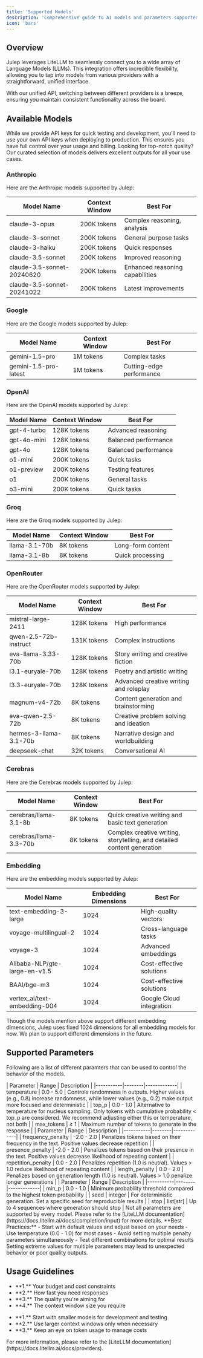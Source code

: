 ```yaml
---
title: 'Supported Models'
description: 'Comprehensive guide to AI models and parameters supported by Julep'
icon: 'bars'
---
```


## Overview

Julep leverages LiteLLM to seamlessly connect you to a wide array of Language Models (LLMs). This integration offers incredible flexibility, allowing you to tap into models from various providers with a straightforward, unified interface.

<Info>
With our unified API, switching between different providers is a breeze, ensuring you maintain consistent functionality across the board.
</Info>

## Available Models

<Info>
While we provide API keys for quick testing and development, you'll need to use your own API keys when deploying to production. This ensures you have full control over your usage and billing.
</Info>

<Tip>
Looking for top-notch quality? Our curated selection of models delivers excellent outputs for all your use cases.
</Tip>

### Anthropic

Here are the Anthropic models supported by Julep:

| Model Name | Context Window | Best For |
|------------|---------------|-----------|
| claude-3-opus | 200K tokens | Complex reasoning, analysis |
| claude-3-sonnet | 200K tokens | General purpose tasks |
| claude-3-haiku | 200K tokens | Quick responses |
| claude-3.5-sonnet | 200K tokens | Improved reasoning |
| claude-3.5-sonnet-20240620 | 200K tokens | Enhanced reasoning capabilities |
| claude-3.5-sonnet-20241022 | 200K tokens | Latest improvements |

### Google

Here are the Google models supported by Julep:

| Model Name | Context Window | Best For |
|------------|---------------|-----------|
| gemini-1.5-pro | 1M tokens | Complex tasks |
| gemini-1.5-pro-latest | 1M tokens | Cutting-edge performance |

### OpenAI

Here are the OpenAI models supported by Julep:

| Model Name | Context Window | Best For |
|------------|---------------|-----------|
| gpt-4-turbo | 128K tokens | Advanced reasoning |
| gpt-4o-mini | 128K tokens | Balanced performance |
| gpt-4o | 128K tokens | Balanced performance |
| o1-mini | 200K tokens | Quick tasks |
| o1-preview | 200K tokens | Testing features |
| o1 | 200K tokens | General tasks |
| o3-mini | 200K tokens | Quick tasks |

### Groq

Here are the Groq models supported by Julep:

| Model Name | Context Window | Best For |
|------------|---------------|-----------|
| llama-3.1-70b | 8K tokens | Long-form content |
| llama-3.1-8b | 8K tokens | Quick processing |

### OpenRouter

Here are the OpenRouter models supported by Julep:

| Model Name | Context Window | Best For |
|------------|---------------|-----------|
| mistral-large-2411 | 128K tokens | High performance |
| qwen-2.5-72b-instruct | 131K tokens | Complex instructions |
| eva-llama-3.33-70b | 128K tokens | Story writing and creative fiction |
| l3.1-euryale-70b | 128K tokens | Poetry and artistic writing |
| l3.3-euryale-70b | 128K tokens | Advanced creative writing and roleplay |
| magnum-v4-72b | 8K tokens | Content generation and brainstorming |
| eva-qwen-2.5-72b | 8K tokens | Creative problem solving and ideation |
| hermes-3-llama-3.1-70b | 8K tokens | Narrative design and worldbuilding |
| deepseek-chat | 32K tokens | Conversational AI |

### Cerebras

Here are the Cerebras models supported by Julep:

| Model Name | Context Window | Best For |
|------------|---------------|-----------|
| cerebras/llama-3.1-8b | 8K tokens | Quick creative writing and basic text generation |
| cerebras/llama-3.3-70b | 8K tokens | Complex creative writing, storytelling, and detailed content generation |

### Embedding

Here are the embedding models supported by Julep:

| Model Name | Embedding Dimensions | Best For |
|------------|---------------|-----------|
| text-embedding-3-large | 1024 | High-quality vectors |
| voyage-multilingual-2 | 1024 | Cross-language tasks |
| voyage-3 | 1024 | Advanced embeddings |
| Alibaba-NLP/gte-large-en-v1.5 | 1024 | Cost-effective solutions |
| BAAI/bge-m3 | 1024 | Cost-effective solutions |
| vertex_ai/text-embedding-004 | 1024 | Google Cloud integration |

<Info>
Though the models mention above support different embedding dimensions, Julep uses  fixed 1024 dimensions for all embedding models for now. We plan to support different dimensions in the future.
</Info>

## Supported Parameters

Following are a list of different paramters that can be used to control the behavior of the models.

<AccordionGroup>
  <Accordion title="Core Parameters" icon="sliders" defaultOpen={true}>
    | Parameter | Range | Description |
    |-----------|--------|-------------|
    | temperature | 0.0 - 5.0 | Controls randomness in outputs. Higher values (e.g., 0.8) increase randomness, while lower values (e.g., 0.2) make output more focused and deterministic |
    | top_p | 0.0 - 1.0 | Alternative to temperature for nucleus sampling. Only tokens with cumulative probability < top_p are considered. We recommend adjusting either this or temperature, not both |
    | max_tokens | ≥ 1 | Maximum number of tokens to generate in the response |
  </Accordion>

  <Accordion title="Penalty Parameters" icon="gauge" defaultOpen={true}>
    | Parameter | Range | Description |
    |-----------|--------|-------------|
    | frequency_penalty | -2.0 - 2.0 | Penalizes tokens based on their frequency in the text. Positive values decrease repetition |
    | presence_penalty | -2.0 - 2.0 | Penalizes tokens based on their presence in the text. Positive values decrease likelihood of repeating content |
    | repetition_penalty | 0.0 - 2.0 | Penalizes repetition (1.0 is neutral). Values > 1.0 reduce likelihood of repeating content |
    | length_penalty | 0.0 - 2.0 | Penalizes based on generation length (1.0 is neutral). Values > 1.0 penalize longer generations |
  </Accordion>

  <Accordion title="Advanced Controls" icon="gear" defaultOpen={true}>
    | Parameter | Range | Description |
    |-----------|--------|-------------|
    | min_p | 0.0 - 1.0 | Minimum probability threshold compared to the highest token probability |
    | seed | integer | For deterministic generation. Set a specific seed for reproducible results |
    | stop | list[str] | Up to 4 sequences where generation should stop |
  </Accordion>

</AccordionGroup>
<Info>
Not all parameters are supported by every model. Please refer to the [LiteLLM documentation](https://docs.litellm.ai/docs/completion/input) for more details.
</Info>

<Note>
  **Best Practices:**
  - Start with default values and adjust based on your needs
  - Use temperature (0.0 - 1.0) for most cases
  - Avoid setting multiple penalty parameters simultaneously
  - Test different combinations for optimal results
</Note>

<Warning>
  Setting extreme values for multiple parameters may lead to unexpected behavior or poor quality outputs.
</Warning>

## Usage Guidelines

<CardGroup cols={2}>
  <Card title="Consider Model Selection Criteria" icon="chart-line">
    <ul>
      <li>**1.** Your budget and cost constraints</li>
      <li>**2.** How fast you need responses</li>
      <li>**3.** The quality you're aiming for</li>
      <li>**4.** The context window size you require</li>
    </ul>
  </Card>

  <Card title="Follow Best Practices" icon="check">
    <ul>
      <li>**1.** Start with smaller models for development and testing</li>
      <li>**2.** Use larger context windows only when necessary</li>
      <li>**3.** Keep an eye on token usage to manage costs</li>
    </ul>
  </Card>
</CardGroup>
  
<Tip>
  For more information, please refer to the [LiteLLM documentation](https://docs.litellm.ai/docs/providers).
</Tip>